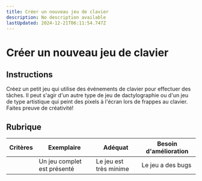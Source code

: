 ```yaml
---
title: Créer un nouveau jeu de clavier
description: No description available
lastUpdated: 2024-12-21T06:11:54.747Z
---
```


# Créer un nouveau jeu de clavier

## Instructions

Créez un petit jeu qui utilise des événements de clavier pour effectuer des tâches. Il peut s'agir d'un autre type de jeu de dactylographie ou d'un jeu de type artistique qui peint des pixels à l'écran lors de frappes au clavier. Faites preuve de créativité!

## Rubrique

| Critères | Exemplaire                | Adéquat                 | Besoin d'amélioration |
| -------- | ------------------------ | ------------------------ | ----------------- |
|          | Un jeu complet est présenté | Le jeu est très minime | Le jeu a des bugs |

